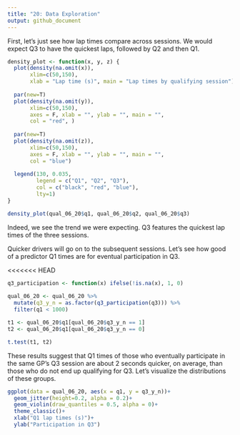 ```yaml
---
title: "20: Data Exploration"
output: github_document
---
```


First, let's just see how lap times compare across sessions. We would expect Q3 to have the quickest laps, followed by Q2 and then Q1. 

```r
density_plot <- function(x, y, z) {
  plot(density(na.omit(x)), 
       xlim=c(50,150),
       xlab = "Lap time (s)", main = "Lap times by qualifying session")
  
  par(new=T)
  plot(density(na.omit(y)), 
       xlim=c(50,150), 
       axes = F, xlab = "", ylab = "", main = "",
       col = "red", )
  
  par(new=T)
  plot(density(na.omit(z)), 
       xlim=c(50,150), 
       axes = F, xlab = "", ylab = "", main = "", 
       col = "blue")
  
  legend(130, 0.035, 
         legend = c("Q1", "Q2", "Q3"), 
         col = c("black", "red", "blue"), 
         lty=1)
}

density_plot(qual_06_20$q1, qual_06_20$q2, qual_06_20$q3)
```

Indeed, we see the trend we were expecting. Q3 features the quickest lap times of the three sessions.

Quicker drivers will go on to the subsequent sessions. Let's see how good of a predictor Q1 times are for eventual participation in Q3. 

<<<<<<< HEAD
```r
q3_participation <- function(x) ifelse(!is.na(x), 1, 0)
  
qual_06_20 <- qual_06_20 %>% 
  mutate(q3_y_n = as.factor(q3_participation(q3))) %>%
  filter(q1 < 1000)
```

```r
t1 <- qual_06_20$q1[qual_06_20$q3_y_n == 1]
t2 <- qual_06_20$q1[qual_06_20$q3_y_n == 0]

t.test(t1, t2)
```

These results suggest that Q1 times of those who eventually participate in the same GP's Q3 session are about 2 seconds quicker, on average, than those who do not end up qualifying for Q3. Let's visualize the distributions of these groups. 


```r
ggplot(data = qual_06_20, aes(x = q1, y = q3_y_n))+
  geom_jitter(height=0.2, alpha = 0.2)+
  geom_violin(draw_quantiles = 0.5, alpha = 0)+
  theme_classic()+
  xlab("Q1 lap times (s)")+
  ylab("Participation in Q3")
```

